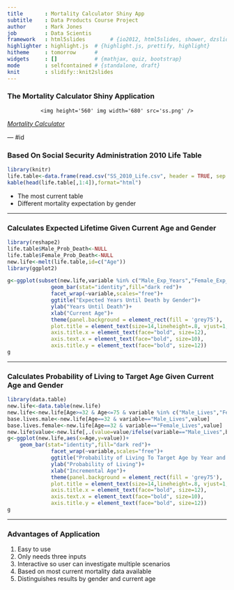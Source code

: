 ```yaml
---
title       : Mortality Calculator Shiny App
subtitle    : Data Products Course Project
author      : Mark Jones
job         : Data Scientis
framework   : html5slides        # {io2012, html5slides, shower, dzslides, ...}
highlighter : highlight.js  # {highlight.js, prettify, highlight}
hitheme     : tomorrow      # 
widgets     : []            # {mathjax, quiz, bootstrap}
mode        : selfcontained # {standalone, draft}
knit        : slidify::knit2slides
---
```


### The Mortality Calculator Shiny Application

<div style='text-align: center;'>
    <img height='560' img width='680' src='ss.png' />
</div>
[*Mortality Calculator*](https://sobolev.shinyapps.io/Data_Products_Course_Project)

--- #id 

### Based On Social Security Administration 2010 Life Table

```r
library(knitr)
life.table<-data.frame(read.csv("SS_2010_Life.csv", header = TRUE, sep = ","))
kable(head(life.table[,1:4]),format="html")
```

- The most current table
- Different mortality expectation by gender

---

### Calculates Expected Lifetime Given Current Age and Gender

```r
library(reshape2)
life.table$Male_Prob_Death<-NULL
life.table$Female_Prob_Death<-NULL
new.life<-melt(life.table,id=c("Age"))
library(ggplot2)

g<-ggplot(subset(new.life,variable %in% c("Male_Exp_Years","Female_Exp_Years")),aes(x=Age,y=value))+
              geom_bar(stat="identity",fill="dark red")+
              facet_wrap(~variable,scales="free")+
              ggtitle("Expected Years Until Death by Gender")+
              ylab("Years Until Death")+
              xlab("Current Age")+
              theme(panel.background = element_rect(fill = 'grey75'),
              plot.title = element_text(size=14,lineheight=.8, vjust=1,face="bold"),
              axis.title.x = element_text(face="bold", size=12),
              axis.text.x = element_text(face="bold", size=10),
              axis.title.y = element_text(face="bold", size=12))
g
```

---

### Calculates Probability of Living to Target Age Given Current Age and Gender

```r
library(data.table)
new.life<-data.table(new.life)
new.life<-new.life[Age>=32 & Age<=75 & variable %in% c("Male_Lives","Female_Lives")]
base.lives.male<-new.life[Age==32 & variable=="Male_Lives",value]
base.lives.female<-new.life[Age==32 & variable=="Female_Lives",value]
new.life$value<-new.life[,.(value=value/ifelse(variable=="Male_Lives",base.lives.male,base.lives.female))]
g<-ggplot(new.life,aes(x=Age,y=value))+
    geom_bar(stat="identity",fill="dark red")+
              facet_wrap(~variable,scales="free")+
              ggtitle("Probability of Living To Target Age by Year and Gender")+
              ylab("Probability of Living")+
              xlab("Incremental Age")+
              theme(panel.background = element_rect(fill = 'grey75'),
              plot.title = element_text(size=14,lineheight=.8, vjust=1,face="bold"),
              axis.title.x = element_text(face="bold", size=12),
              axis.text.x = element_text(face="bold", size=10),
              axis.title.y = element_text(face="bold", size=12))
g
```

---

### Advantages of Application

1. Easy to use
2. Only needs three inputs
3. Interactive so user can investigate multiple scenarios
4. Based on most current mortality data available
5. Distinguishes results by gender and current age



